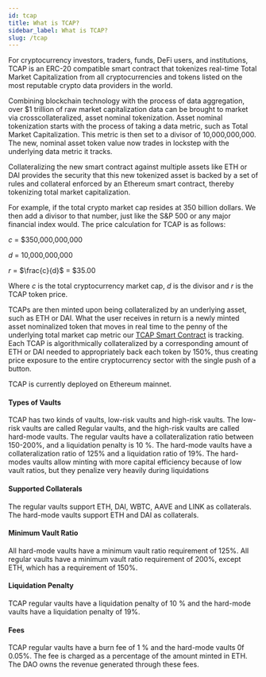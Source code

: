 ```yaml
---
id: tcap
title: What is TCAP?
sidebar_label: What is TCAP?
slug: /tcap
---
```



<link
    rel="stylesheet"
    href="https://cdn.jsdelivr.net/npm/katex@0.12.0/dist/katex.min.css"
    integrity="sha384-AfEj0r4/OFrOo5t7NnNe46zW/tFgW6x/bCJG8FqQCEo3+Aro6EYUG4+cU+KJWu/X"
    crossorigin="anonymous"
/>

For cryptocurrency investors, traders, funds, DeFi users, and institutions, TCAP is an ERC-20 compatible smart contract that tokenizes real-time Total Market Capitalization from all cryptocurrencies and tokens listed on the most reputable crypto data providers in the world.

Combining blockchain technology with the process of data aggregation, over $1 trillion of raw market capitalization data can be brought to market via crosscollateralized, asset nominal tokenization. Asset nominal tokenization starts with the process of taking a data metric, such as Total Market Capitalization. This metric is then set to a divisor of 10,000,000,000. The new, nominal asset token value now trades in lockstep with the underlying data metric it tracks.

Collateralizing the new smart contract against multiple assets like ETH or DAI provides the security that this new tokenized asset is backed by a set of rules and collateral enforced by an Ethereum smart contract, thereby tokenizing total market capitalization.

For example, if the total crypto market cap resides at 350 billion dollars. We then add a divisor to that number, just like the S&P 500 or any major financial index would. The price calculation for TCAP is as follows:

$c$ = \$350,000,000,000

$d$ = 10,000,000,000

$r$ = $\frac{c}{d}$ = \$35.00

Where $c$ is the total cryptocurrency market cap, $d$ is the divisor and $r$ is the TCAP token price.

TCAPs are then minted upon being collateralized by an underlying asset, such as ETH or DAI. 
What the user receives in return is a newly minted asset nominalized token that moves in real time to the penny of the underlying total market cap metric our [TCAP Smart Contract](contracts/tcap) is tracking. 
Each TCAP is algorithmically collateralized by a corresponding amount of ETH or DAI needed to appropriately back each token by 150%, thus creating price exposure to the entire cryptocurrency sector with the single push of a button.

TCAP is currently deployed on Ethereum mainnet.

#### Types of Vaults

TCAP has two kinds of vaults, low-risk vaults and high-risk vaults. The low-risk vaults are called Regular vaults, and the high-risk vaults are called hard-mode vaults. The regular vaults have a collateralization ratio between 150-200%, and a liquidation penalty is 10 %. The hard-mode vaults have a collateralization ratio of 125% and a liquidation ratio of 19%.
The hard-modes vaults allow minting with more capital efficiency because of low vault ratios, but they penalize very heavily during liquidations

#### Supported Collaterals

The regular vaults support ETH, DAI, WBTC, AAVE and LINK as collaterals. The hard-mode vaults support ETH and DAI as collaterals.

#### Minimum Vault Ratio

All hard-mode vaults have a minimum vault ratio requirement of 125%. All regular vaults have a minimum vault ratio requirement of 200%, except ETH, which has a  requirement of 150%. 

#### Liquidation Penalty

TCAP regular vaults have a liquidation penalty of 10 % and the hard-mode vaults have a liquidation penalty of 19%.   

#### Fees

TCAP regular vaults have a burn fee of 1 % and the hard-mode vaults 0f 0.05%. The fee is charged as a percentage of the amount minted in ETH. The DAO owns the revenue generated through these fees.

